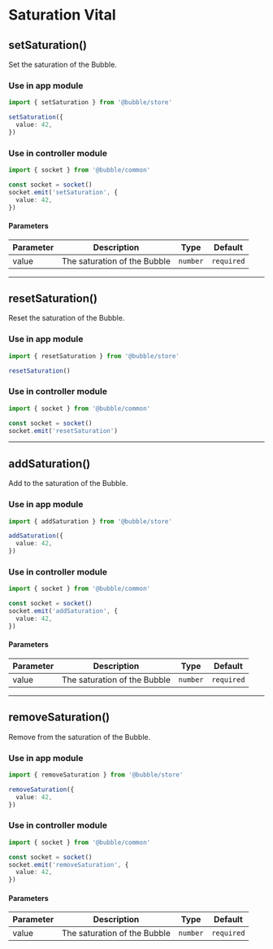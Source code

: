 # Saturation Vital

## setSaturation()

Set the saturation of the Bubble.

### Use in app module

```typescript
import { setSaturation } from '@bubble/store'

setSaturation({
  value: 42,
})
```

### Use in controller module

```typescript
import { socket } from '@bubble/common'

const socket = socket()
socket.emit('setSaturation', {
  value: 42,
})
```

#### Parameters

| Parameter | Description                  | Type     | Default    |
| --------- | ---------------------------- | -------- | ---------- |
| value     | The saturation of the Bubble | `number` | `required` |

---

## resetSaturation()

Reset the saturation of the Bubble.

### Use in app module

```typescript
import { resetSaturation } from '@bubble/store'

resetSaturation()
```

### Use in controller module

```typescript
import { socket } from '@bubble/common'

const socket = socket()
socket.emit('resetSaturation')
```

---

## addSaturation()

Add to the saturation of the Bubble.

### Use in app module

```typescript
import { addSaturation } from '@bubble/store'

addSaturation({
  value: 42,
})
```

### Use in controller module

```typescript
import { socket } from '@bubble/common'

const socket = socket()
socket.emit('addSaturation', {
  value: 42,
})
```

#### Parameters

| Parameter | Description                  | Type     | Default    |
| --------- | ---------------------------- | -------- | ---------- |
| value     | The saturation of the Bubble | `number` | `required` |

---

## removeSaturation()

Remove from the saturation of the Bubble.

### Use in app module

```typescript
import { removeSaturation } from '@bubble/store'

removeSaturation({
  value: 42,
})
```

### Use in controller module

```typescript
import { socket } from '@bubble/common'

const socket = socket()
socket.emit('removeSaturation', {
  value: 42,
})
```

#### Parameters

| Parameter | Description                  | Type     | Default    |
| --------- | ---------------------------- | -------- | ---------- |
| value     | The saturation of the Bubble | `number` | `required` |
